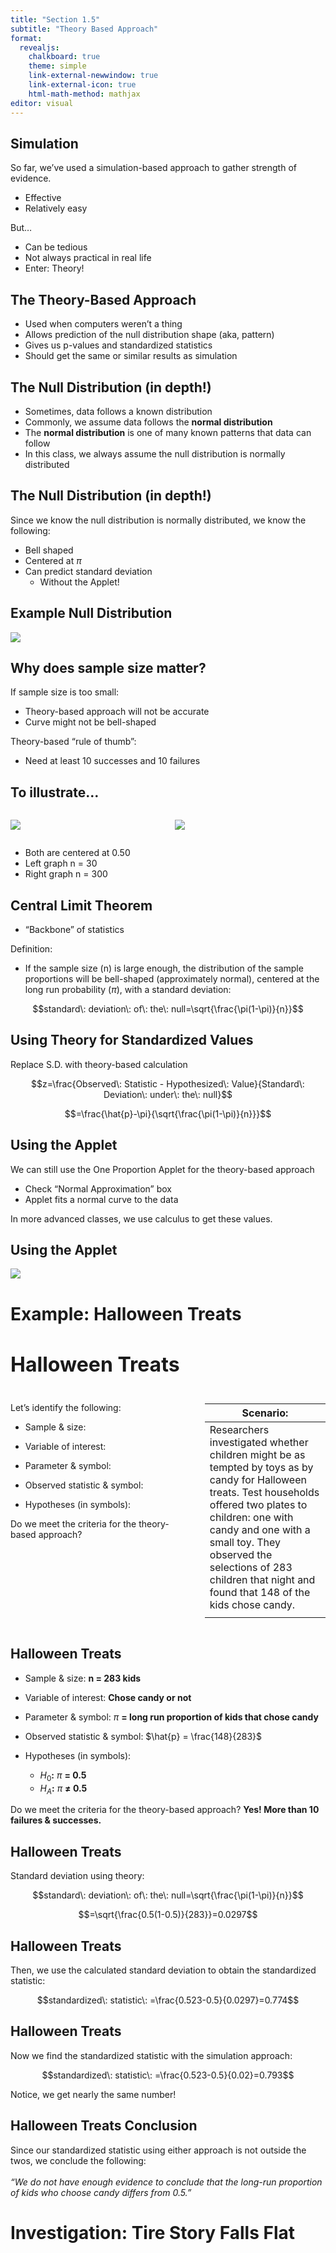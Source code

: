 ```yaml
---
title: "Section 1.5"
subtitle: "Theory Based Approach"
format: 
  revealjs: 
    chalkboard: true
    theme: simple
    link-external-newwindow: true
    link-external-icon: true
    html-math-method: mathjax
editor: visual
---
```


## Simulation

So far, we've used a simulation-based approach to gather strength of evidence.

-   Effective
-   Relatively easy

But...

-   Can be tedious
-   Not always practical in real life
-   Enter: Theory!

## The Theory-Based Approach {.center}

-   Used when computers weren't a thing
-   Allows prediction of the null distribution shape (aka, pattern)
-   Gives us p-values and standardized statistics
-   Should get the same or similar results as simulation

## The Null Distribution (in depth!) {.center}

-   Sometimes, data follows a known distribution
-   Commonly, we assume data follows the **normal distribution**
-   The **normal distribution** is one of many known patterns that data can follow
-   In this class, we always assume the null distribution is normally distributed

## The Null Distribution (in depth!) {.center}

Since we know the null distribution is normally distributed, we know the following:

-   Bell shaped
-   Centered at $\pi$
-   Can predict standard deviation
    -   Without the Applet!

## Example Null Distribution

![](5_null.png){fig-alt="Example null distribution." fig-align="center"}

## Why does sample size matter? {.center}

If sample size is too small:

-   Theory-based approach will not be accurate
-   Curve might not be bell-shaped

Theory-based "rule of thumb":

-   Need at least 10 successes and 10 failures

## To illustrate...

::::: columns
::: {.column width="50%"}
![](5_small.png){fig-alt="Normal distribution where n=30. Mound shaped with gaps." fig-align="center"}
:::

::: {.column width="50%"}
![](5_large.png){fig-alt="Normal distribution where n=300. Mound shaped and completely filled in." fig-align="center"}
:::
:::::

-   Both are centered at 0.50
-   Left graph n = 30
-   Right graph n = 300

## Central Limit Theorem

-   "Backbone" of statistics

Definition:

-   If the sample size (n) is large enough, the distribution of the sample proportions will be bell-shaped (approximately normal), centered at the long run probability ($\pi$), with a standard deviation:

$$standard\: deviation\: of\: the\: null=\sqrt{\frac{\pi(1-\pi)}{n}}$$

## Using Theory for Standardized Values {.center}

Replace S.D. with theory-based calculation

$$z=\frac{Observed\: Statistic - Hypothesized\: Value}{Standard\: Deviation\: under\: the\: null}$$

$$=\frac{\hat{p}-\pi}{\sqrt{\frac{\pi(1-\pi)}{n}}}$$

## Using the Applet

We can still use the One Proportion Applet for the theory-based approach

-   Check "Normal Approximation" box
-   Applet fits a normal curve to the data

In more advanced classes, we use calculus to get these values.

## Using the Applet

![](5_normalapp.png){fig-alt="Screenshot of the One Proportion Applet used to find values using the theory based approach." fig-align="center"}

# Example: Halloween Treats

## Halloween Treats {style="font-size: 32px"}

::::: columns
::: {.column width="60%"}
Let's identify the following:

-   Sample & size:

-   Variable of interest:

-   Parameter & symbol:

-   Observed statistic & symbol:

-   Hypotheses (in symbols):

Do we meet the criteria for the theory-based approach?
:::

::: {.column width="40%"}
| Scenario: |
|------------------------------------------------------------------------|
| Researchers investigated whether children might be as tempted by toys as by candy for Halloween treats. Test households offered two plates to children: one with candy and one with a small toy. They observed the selections of 283 children that night and found that 148 of the kids chose candy. |
|  |
:::
:::::

## Halloween Treats

-   Sample & size: [**n = 283 kids**]{.fragment}

-   Variable of interest: [**Chose candy or not**]{.fragment}

-   Parameter & symbol: [$\pi$ **= long run proportion of kids that chose candy**]{.fragment}

-   Observed statistic & symbol: [$\hat{p} = \frac{148}{283}$]{.fragment}

-   Hypotheses (in symbols):

    -   [$H_{0}$**:** $\pi$ **= 0.5**]{.fragment}
    -   [$H_{A}$**:** $\pi$ **≠ 0.5**]{.fragment}

Do we meet the criteria for the theory-based approach? [**Yes! More than 10 failures & successes.**]{.fragment}

## Halloween Treats {.center}

Standard deviation using theory:

$$standard\: deviation\: of\: the\: null=\sqrt{\frac{\pi(1-\pi)}{n}}$$

$$=\sqrt{\frac{0.5(1-0.5)}{283}}=0.0297$$

## Halloween Treats {.center}

Then, we use the calculated standard deviation to obtain the standardized statistic:

$$standardized\: statistic\: =\frac{0.523-0.5}{0.0297}=0.774$$

## Halloween Treats {.center}

Now we find the standardized statistic with the simulation approach:

$$standardized\: statistic\: =\frac{0.523-0.5}{0.02}=0.793$$

Notice, we get nearly the same number!

## Halloween Treats Conclusion {.center}

Since our standardized statistic using either approach is not outside the twos, we conclude the following: <br><br> *"We do not have enough evidence to conclude that the long-run proportion of kids who choose candy differs from 0.5."*

# Investigation: Tire Story Falls Flat
